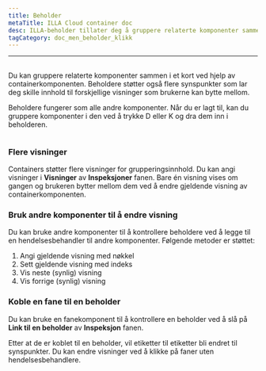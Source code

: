 ```yaml
---
title: Beholder
metaTitle: ILLA Cloud container doc
desc: ILLA-beholder tillater deg å gruppere relaterte komponenter sammen i et kort
tagCategory: doc_men_beholder_klikk
---
```


* * *

## <Heading hidden>Beholder</Heading>

Du kan gruppere relaterte komponenter sammen i et kort ved hjelp av containerkomponenten. Beholdere støtter også flere synspunkter som lar deg skille innhold til forskjellige visninger som brukerne kan bytte mellom.

Beholdere fungerer som alle andre komponenter. Når du er lagt til, kan du gruppere komponenter i den ved å trykke D eller K og dra dem inn i beholderen.

<img
  src='https://cdn.illacloud.com/official-website/img/docs/assemble/container.png'
  alt=""
/>

### Flere visninger

Containers støtter flere visninger for grupperingsinnhold. Du kan angi visninger i **Visninger** av **Inspeksjoner** fanen. Bare én visning vises om gangen og brukeren bytter mellom dem ved å endre gjeldende visning av containerkomponenten.

### Bruk andre komponenter til å endre visning

Du kan bruke andre komponenter til å kontrollere beholdere ved å legge til en hendelsesbehandler til andre komponenter. Følgende metoder er støttet:

1.  Angi gjeldende visning med nøkkel
2.  Sett gjeldende visning med indeks
3.  Vis neste (synlig) visning
4.  Vis forrige (synlig) visning

### Koble en fane til en beholder

Du kan bruke en fanekomponent til å kontrollere en beholder ved å slå på **Link til en beholder** av **Inspeksjon** fanen.

Etter at de er koblet til en beholder, vil etiketter til etiketter bli endret til synspunkter. Du kan endre visninger ved å klikke på faner uten hendelsesbehandlere. 
